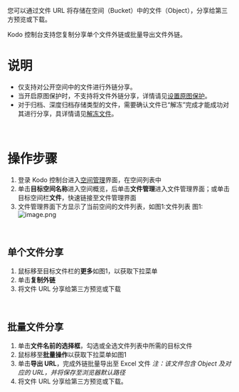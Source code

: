您可以通过文件 URL 将存储在空间（Bucket）中的文件（Object），分享给第三方预览或下载。

Kodo 控制台支持您复制分享单个文件外链或批量导出文件外链。
<br>


# **说明**
- 仅支持对公开空间中的文件进行外链分享。
- 当开启原图保护时，不支持将文件外链分享，详情请见[设置原图保护](/kodo/development_guidelines/8560/set-the-original-protection)。
- 对于归档、深度归档存储类型的文件，需要确认文件已“解冻”完成才能成功对其进行分享，具详情请见[解冻文件](/kodo/development_guidelines/8573/thaw-file-storage)。
<br>


# **操作步骤**
1. 登录 Kodo 控制台进入[空间管理](https://portal.qiniu.com/kodo/bucket)界面，在空间列表中
2. 单击**目标空间名称**进入空间概览，后单击**文件管理**进入文件管理界面；或单击目标空间栏**文件**，快速链接至文件管理界面
3. 文件管理界面下方显示了当前空间的文件列表，如图1:文件列表
图1:
![image.png](https://dn-odum9helk.qbox.me/Fir1i4-E3Tf9_vydAMKFVXISYhLQ)
<br>

## **单个文件分享**
1. 鼠标移至目标文件栏的**更多**如图1，以获取下拉菜单
2. 单击**复制外链**
3. 将文件 URL 分享给第三方预览或下载
<br>

## **批量文件分享**
1. 单击**文件名前的选择框**，勾选或全选文件列表中所需的目标文件 
2. 鼠标移至**批量操作**以获取下拉菜单如图1
3. 单击**导出 URL**，完成外链批量导出至 Excel 文件 
   *注：该文件包含 Object 及对应的 URL，并将保存至浏览器默认路径*
4. 将文件 URL 分享给第三方预览或下载。